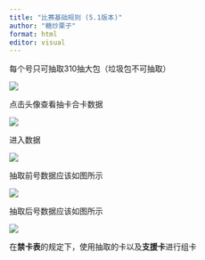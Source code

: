 ```yaml
---
title: "比赛基础规则 (5.1版本)"
author: "糖炒栗子"
format: html
editor: visual
---
```


每个号只可抽取310抽大包（垃圾包不可抽取）

![](images/基础规则1.png)

点击头像查看抽卡合卡数据

![](images/基础规则2.png)

进入数据

![](images/基础规则3.png)

抽取前号数据应该如图所示

![](images/基础规则4.png)

抽取后号数据应该如图所示

![](images/基础规则5.png)

在**禁卡表**的规定下，使用抽取的卡以及**支援卡**进行组卡
